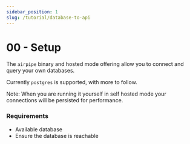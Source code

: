 ```yaml
---
sidebar_position: 1
slug: /tutorial/database-to-api
---
```


# 00 - Setup

The `airpipe` binary and hosted mode offering allow you to connect and query your own databases.

Currently `postgres` is supported, with more to follow.

Note: When you are running it yourself in self hosted mode your connections will be persisted for performance.

### Requirements
- Available database
- Ensure the database is reachable